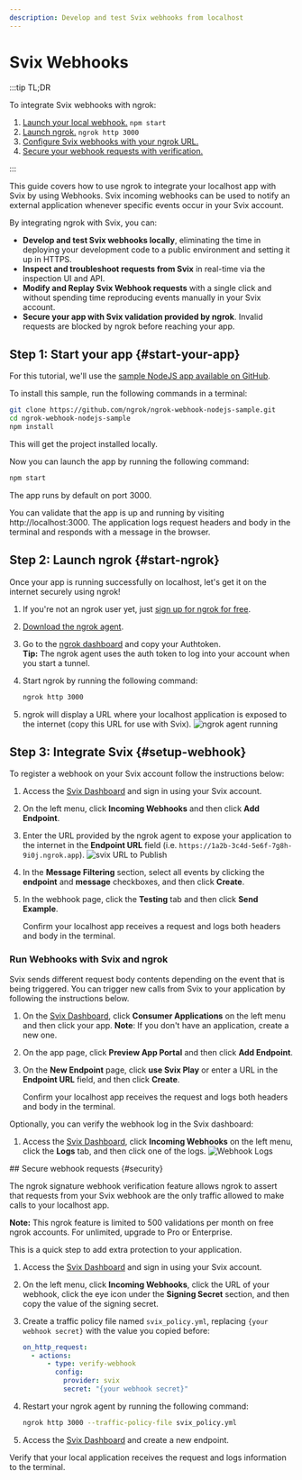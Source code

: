 ```yaml
---
description: Develop and test Svix webhooks from localhost
---
```



# Svix Webhooks

:::tip TL;DR

To integrate Svix webhooks with ngrok:

1. [Launch your local webhook.](#start-your-app) `npm start`
1. [Launch ngrok.](#start-ngrok) `ngrok http 3000`
1. [Configure Svix webhooks with your ngrok URL.](#setup-webhook)
1. [Secure your webhook requests with verification.](#security)

:::

This guide covers how to use ngrok to integrate your localhost app with Svix by using Webhooks.
Svix incoming webhooks can be used to notify an external application whenever specific events occur in your Svix account.

By integrating ngrok with Svix, you can:

- **Develop and test Svix webhooks locally**, eliminating the time in deploying your development code to a public environment and setting it up in HTTPS.
- **Inspect and troubleshoot requests from Svix** in real-time via the inspection UI and API.
- **Modify and Replay Svix Webhook requests** with a single click and without spending time reproducing events manually in your Svix account.
- **Secure your app with Svix validation provided by ngrok**. Invalid requests are blocked by ngrok before reaching your app.

## **Step 1**: Start your app {#start-your-app}

For this tutorial, we'll use the [sample NodeJS app available on GitHub](https://github.com/ngrok/ngrok-webhook-nodejs-sample).

To install this sample, run the following commands in a terminal:

```bash
git clone https://github.com/ngrok/ngrok-webhook-nodejs-sample.git
cd ngrok-webhook-nodejs-sample
npm install
```

This will get the project installed locally.

Now you can launch the app by running the following command:

```bash
npm start
```

The app runs by default on port 3000.

You can validate that the app is up and running by visiting http://localhost:3000. The application logs request headers and body in the terminal and responds with a message in the browser.

## **Step 2**: Launch ngrok {#start-ngrok}

Once your app is running successfully on localhost, let's get it on the internet securely using ngrok!

1. If you're not an ngrok user yet, just [sign up for ngrok for free](https://ngrok.com/signup).

1. [Download the ngrok agent](https://download.ngrok.com).

1. Go to the [ngrok dashboard](https://dashboard.ngrok.com) and copy your Authtoken. <br />
   **Tip:** The ngrok agent uses the auth token to log into your account when you start a tunnel.
1. Start ngrok by running the following command:

   ```bash
   ngrok http 3000
   ```

1. ngrok will display a URL where your localhost application is exposed to the internet (copy this URL for use with Svix).
   ![ngrok agent running](/img/integrations/launch_ngrok_tunnel.png)

## **Step 3**: Integrate Svix {#setup-webhook}

To register a webhook on your Svix account follow the instructions below:

1. Access the [Svix Dashboard](https://dashboard.svix.com/) and sign in using your Svix account.

1. On the left menu, click **Incoming Webhooks** and then click **Add Endpoint**.

1. Enter the URL provided by the ngrok agent to expose your application to the internet in the **Endpoint URL** field (i.e. `https://1a2b-3c4d-5e6f-7g8h-9i0j.ngrok.app`).
   ![svix URL to Publish](img/ngrok_url_configuration_svix.png)

1. In the **Message Filtering** section, select all events by clicking the **endpoint** and **message** checkboxes, and then click **Create**.

1. In the webhook page, click the **Testing** tab and then click **Send Example**.

   Confirm your localhost app receives a request and logs both headers and body in the terminal.

### Run Webhooks with Svix and ngrok

Svix sends different request body contents depending on the event that is being triggered.
You can trigger new calls from Svix to your application by following the instructions below.

1. On the [Svix Dashboard](https://dashboard.svix.com/), click **Consumer Applications** on the left menu and then click your app.
   **Note**: If you don't have an application, create a new one.

1. On the app page, click **Preview App Portal** and then click **Add Endpoint**.

1. On the **New Endpoint** page, click **use Svix Play** or enter a URL in the **Endpoint URL** field, and then click **Create**.

   Confirm your localhost app receives the request and logs both headers and body in the terminal.

Optionally, you can verify the webhook log in the Svix dashboard:

1. Access the [Svix Dashboard](https://dashboard.svix.com/), click **Incoming Webhooks** on the left menu, click the **Logs** tab, and then click one of the logs.
   ![Webhook Logs](img/ngrok_logs_svix.png)

<InspectingRequests />

<ReplayingRequests />
## Secure webhook requests {#security}

The ngrok signature webhook verification feature allows ngrok to assert that requests from your Svix webhook are the only traffic allowed to make calls to your localhost app.

**Note:** This ngrok feature is limited to 500 validations per month on free ngrok accounts. For unlimited, upgrade to Pro or Enterprise.

This is a quick step to add extra protection to your application.

1. Access the [Svix Dashboard](https://dashboard.svix.com/) and sign in using your Svix account.

1. On the left menu, click **Incoming Webhooks**, click the URL of your webhook, click the eye icon under the **Signing Secret** section, and then copy the value of the signing secret.

1. Create a traffic policy file named `svix_policy.yml`, replacing `{your webhook secret}` with the value you copied before:

   ```yaml
   on_http_request:
     - actions:
         - type: verify-webhook
           config:
             provider: svix
             secret: "{your webhook secret}"
   ```

1. Restart your ngrok agent by running the following command:

   ```bash
   ngrok http 3000 --traffic-policy-file svix_policy.yml
   ```

1. Access the [Svix Dashboard](https://dashboard.svix.com/) and create a new endpoint.

Verify that your local application receives the request and logs information to the terminal.

